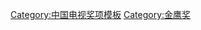 {{navbox
|name = 中國電視金鷹獎獎項
|title = [[中国电视金鹰奖]]
|titlestyle = background-color: Moccasin
|bodyclass = hlist

|group1 = 现有奖项
|list1 = 
* [[中国电视金鹰奖最佳电视剧|最佳电视剧]]
* [[中国电视金鹰奖优秀电视剧|优秀电视剧]]
* [[中国电视金鹰奖最佳电视剧导演|最佳导演]]
* [[中国电视金鹰奖最佳电视剧编剧|最佳编剧]]
* [[中国电视金鹰奖最佳男演员|最佳男演员]]
* [[中国电视金鹰奖最佳女演员|最佳女演员]]
* [[中国电视金鹰奖观众喜爱的男演员|观众喜爱的男演员]]
* [[中国电视金鹰奖观众喜爱的女演员|观众喜爱的女演员]]
* [[中国电视金鹰奖最佳摄像|最佳摄像]]
* [[中国电视金鹰奖最佳音乐|最佳音乐（原创主题歌曲）]]
* [[中国电视金鹰奖最佳电视纪录片|最佳电视纪录片]]
* [[中国电视金鹰奖最佳电视综艺节目|最佳电视综艺节目]]
* [[中国电视金鹰奖最佳电视动画片|最佳电视动画片]]
* [[中国文联终身成就电视艺术家奖|终身成就电视艺术家]]

|group2 = 过往奖项
|list2 = 
* [[中国电视金鹰奖最佳长篇电视剧|最佳长篇电视剧]]
* [[中国电视金鹰奖最佳中短篇电视剧|最佳中短篇电视剧]]
* [[中国电视金鹰奖最佳电视节目主持人|最佳电视节目主持人]]
* [[中国电视金鹰奖优秀电视节目主持人|优秀电视节目主持人]]

|group3 = 历届
|list3 = 
* [[第1届大众电视金鹰奖|第1届]]
* [[第2届大众电视金鹰奖|第2届]]
* [[第3届大众电视金鹰奖|第3届]]
* [[第4届大众电视金鹰奖|第4届]]
* [[第5届大众电视金鹰奖|第5届]]
* [[第6届大众电视金鹰奖|第6届]]
* [[第7届大众电视金鹰奖|第7届]]
* [[第8届大众电视金鹰奖|第8届]]
* [[第9届大众电视金鹰奖|第9届]]
* [[第10届大众电视金鹰奖|第10届]]
* [[第11届大众电视金鹰奖|第11届]]
* [[第12届大众电视金鹰奖|第12届]]
* [[第13届大众电视金鹰奖|第13届]]
* [[第14届大众电视金鹰奖|第14届]]
* [[第15届中国电视金鹰奖|第15届]]
* [[第16届中国电视金鹰奖|第16届]]
* [[第17届中国电视金鹰奖|第17届]]
* [[第18届中国电视金鹰奖|第18届]]
* [[第19届中国电视金鹰奖|第19届]]
* [[第20届中国电视金鹰奖|第20届]]
* [[第21届中国电视金鹰奖|第21届]]
* [[第22届中国电视金鹰奖|第22届]]
* [[第23届中国电视金鹰奖|第23届]]
* [[第24届中国电视金鹰奖|第24届]]
* [[第25届中国电视金鹰奖|第25届]]
* [[第26届中国电视金鹰奖|第26届]]
* [[第27届中国电视金鹰奖|第27届]]
* [[第28届中国电视金鹰奖|第28届]]
* [[第29届中国电视金鹰奖|第29届]]
* [[第30届中国电视金鹰奖|第30届]]
* [[第31届中国电视金鹰奖|第31届]]

}}<noinclude>
[[Category:中国电视奖项模板]]
</noinclude>
[[Category:金鹰奖]]